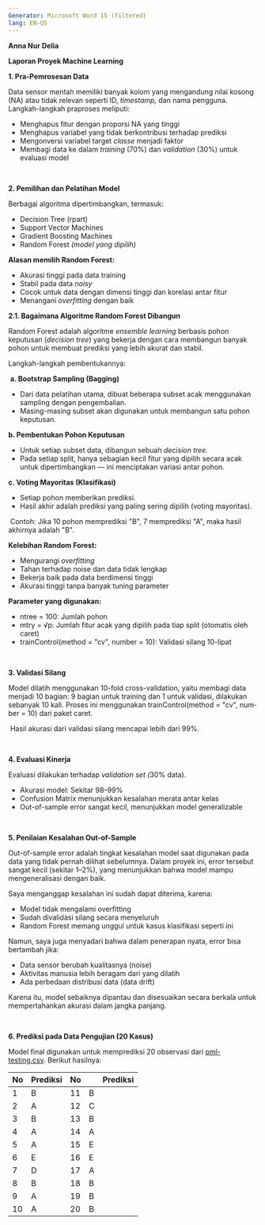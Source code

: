 ```yaml
---
Generator: Microsoft Word 15 (filtered)
lang: EN-US
---
```


::: WordSection1
**Anna Nur Delia**

**Laporan Proyek Machine Learning**

**1. Pra-Pemrosesan Data**

Data sensor mentah memiliki banyak kolom yang mengandung nilai kosong
(NA) atau tidak relevan seperti ID, *timestamp,* dan nama pengguna.
Langkah-langkah praproses meliputi:

-   Menghapus fitur dengan proporsi NA yang tinggi
-   Menghapus variabel yang tidak berkontribusi terhadap prediksi
-   Mengonversi variabel target *classe* menjadi faktor
-   Membagi data ke dalam *training* (70%) dan *validation* (30%) untuk
    evaluasi model

** **

**2. Pemilihan dan Pelatihan Model**

Berbagai algoritma dipertimbangkan, termasuk:

-   Decision Tree (rpart)
-   Support Vector Machines
-   Gradient Boosting Machines
-   Random Forest *(model yang dipilih)*

**Alasan memilih Random Forest:**

-   Akurasi tinggi pada data training
-   Stabil pada data *noisy*
-   Cocok untuk data dengan dimensi tinggi dan korelasi antar fitur
-   Menangani *overfitting* dengan baik

**2.1. Bagaimana Algoritme Random Forest Dibangun**

Random Forest adalah algoritme *ensemble learning* berbasis pohon
keputusan (*decision tree*) yang bekerja dengan cara membangun banyak
pohon untuk membuat prediksi yang lebih akurat dan stabil.

Langkah-langkah pembentukannya:

 **a. Bootstrap Sampling (Bagging)**

-   Dari data pelatihan utama, dibuat beberapa subset acak menggunakan
    sampling dengan pengembalian.
-   Masing-masing subset akan digunakan untuk membangun satu pohon
    keputusan.

**b. Pembentukan Pohon Keputusan**

-   Untuk setiap subset data, dibangun sebuah *decision tree.*
-   Pada setiap split, hanya sebagian kecil fitur yang dipilih secara
    acak untuk dipertimbangkan --- ini menciptakan variasi antar pohon.

**c. Voting Mayoritas (Klasifikasi)**

-   Setiap pohon memberikan prediksi.
-   Hasil akhir adalah prediksi yang paling sering dipilih (voting
    mayoritas).

 Contoh: Jika 10 pohon memprediksi \"B\", 7 memprediksi \"A\", maka
hasil akhirnya adalah \"B\".

**Kelebihan Random Forest:**

-   Mengurangi *overfitting*
-   Tahan terhadap noise dan data tidak lengkap
-   Bekerja baik pada data berdimensi tinggi
-   Akurasi tinggi tanpa banyak tuning parameter

**Parameter yang digunakan:**

-   ntree = 100: Jumlah pohon
-   mtry = √p: Jumlah fitur acak yang dipilih pada tiap split (otomatis
    oleh caret)
-   trainControl(method = \"cv\", number = 10): Validasi silang 10-lipat

 

**3. Validasi Silang**

Model dilatih menggunakan 10-fold cross-validation, yaitu membagi data
menjadi 10 bagian: 9 bagian untuk training dan 1 untuk validasi,
dilakukan sebanyak 10 kali. [Proses ini menggunakan trainControl(method
= \"cv\", number = 10) dari paket caret.]{lang="FR"}

[ Hasil akurasi dari validasi silang mencapai lebih dari
99%.]{lang="FR"}

[ ]{lang="FR"}

**4. Evaluasi Kinerja**

Evaluasi dilakukan terhadap *validation set (*30% data).

-   Akurasi model: Sekitar 98--99%
-   Confusion Matrix menunjukkan kesalahan merata antar kelas
-   Out-of-sample error sangat kecil, menunjukkan model generalizable

 

**5. Penilaian Kesalahan Out-of-Sample**

Out-of-sample error adalah tingkat kesalahan model saat digunakan pada
data yang tidak pernah dilihat sebelumnya. Dalam proyek ini, error
tersebut sangat kecil (sekitar 1--2%), yang menunjukkan bahwa model
mampu mengeneralisasi dengan baik.

Saya menganggap kesalahan ini sudah dapat diterima, karena:

-   Model tidak mengalami overfitting
-   Sudah divalidasi silang secara menyeluruh
-   Random Forest memang unggul untuk kasus klasifikasi seperti ini

Namun, saya juga menyadari bahwa dalam penerapan nyata, error bisa
bertambah jika:

-   Data sensor berubah kualitasnya (noise)
-   Aktivitas manusia lebih beragam dari yang dilatih
-   Ada perbedaan distribusi data (data drift)

Karena itu, model sebaiknya dipantau dan disesuaikan secara berkala
untuk mempertahankan akurasi dalam jangka panjang.

 

**6. Prediksi pada Data Pengujian (20 Kasus)**

Model final digunakan untuk memprediksi 20 observasi dari
[pml-testing.csv]{.underline}. Berikut hasilnya:

  **No**   **Prediksi**   **No**       **Prediksi**
  -------- -------------- -------- --- --------------
  1        B              11       B   
  2        A              12       C   
  3        B              13       B   
  4        A              14       A   
  5        A              15       E   
  6        E              16       E   
  7        D              17       A   
  8        B              18       B   
  9        A              19       B   
  10       A              20       B   
                                       

 
:::
